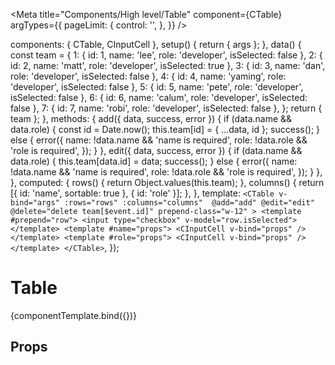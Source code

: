 
<Meta
  title="Components/High level/Table"
  component={CTable}
  argTypes={{
    pageLimit: {
      control: '',
    },
  }}
/>

<!--- Component template -->

  components: { CTable, CInputCell },
  setup() {
    return { args };
  },
  data() {
    const team = {
      1: { id: 1, name: 'lee', role: 'developer', isSelected: false },
      2: { id: 2, name: 'matt', role: 'developer', isSelected: true },
      3: { id: 3, name: 'dan', role: 'developer', isSelected: false },
      4: { id: 4, name: 'yaming', role: 'developer', isSelected: false },
      5: { id: 5, name: 'pete', role: 'developer', isSelected: false },
      6: { id: 6, name: 'calum', role: 'developer', isSelected: false },
      7: { id: 7, name: 'robi', role: 'developer', isSelected: false },
    };
    return { team };
  },
  methods: {
    add({ data, success, error }) {
      if (data.name && data.role) {
        const id = Date.now();
        this.team[id] = { ...data, id };
        success();
      } else {
        error({
          name: !data.name && 'name is required',
          role: !data.role && 'role is required',
        });
      }
    },
    edit({ data, success, error }) {
      if (data.name && data.role) {
        this.team[data.id] = data;
        success();
      } else {
        error({
          name: !data.name && 'name is required',
          role: !data.role && 'role is required',
        });
      }
    },
  },
  computed: {
    rows() {
      return Object.values(this.team);
    },
    columns() {
      return [{ id: 'name', sortable: true }, { id: 'role' }];
    },
  },
  template: `
    <CTable
      v-bind="args"
      :rows="rows" :columns="columns" 
      @add="add" @edit="edit" @delete="delete team[$event.id]"
      prepend-class="w-12"
    >
      <template #prepend="row">
        <input type="checkbox" v-model="row.isSelected">
      </template>
      <template #name="props">
        <CInputCell v-bind="props" />
      </template>
      <template #role="props">
        <CInputCell v-bind="props" />
      </template>
    </CTable>
  `,
});

<!--- Component documentation -->

# Table

<Canvas withSource="open">
  <Story name="Overview" args={{ pageLimit: 5 }}>
    {componentTemplate.bind({})}
  </Story>
</Canvas>

## Props

<ArgsTable story="Overview" />
